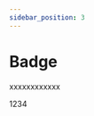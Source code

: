 ```yaml
---
sidebar_position: 3
---
```


# Badge

xxxxxxxxxxxx



<Badge color="red" count={123} title="1" offset={[0,0]}>
  <div
    style={{
      backgroundColor: '#BFBFBF',
      color: '#000000',
      height: '20px',
      width: '100px',
      display: 'flex',
      justifyContent: 'center',
      alignItems: 'center',
    }}>
    1234
  </div>
</Badge>
